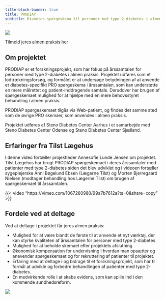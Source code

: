 ```yaml
---
title-block-banner: true
title: PRODIAP
subtitle: Diabetes spørgeskema til personer med type 2-diabetes i almen praksis
---
```


![](images/tilst_scr_00_02_09_04.Still015.jpg)

<div class="text-center">
  [Tilmeld jeres almen praksis her](href: tilmeld.qmd){.btn .btn-primary role="button"}
</div>

## Om projektet
PRODIAP er et forskningsprojekt, som har fokus på årssamtalen for personer med type 2-diabetes i almen praksis. Projektet udføres som et lodtrækningsforsøg, og formålet er at undersøge betydningen af at anvende et diabetes-specifikt PRO spørgeskema i årssamtalen, som kan understøtte en mere målrettet og patient-inddragende samtale. Derudover har brugen af spørgeskemaet mulighed for at hjælpe med en mere behovsstyret behandling i almen praksis.

PRODIAP spørgeskemaet tilgås via Web-patient, og findes det samme sted som de øvrige PRO skemaer, som anvendes i almen praksis.

Projektet udføres af Steno Diabetes Center Aarhus i et samarbejde med Steno Diabetes Center Odense og Steno Diabetes Center Sjælland.

## Erfaringer fra Tilst Lægehus
I denne video fortæller projektleder Annesofie Lunde Jensen om projektet. Tilst Lægehus har brugt PRODIAP spørgeskemaet i deres årssamtaler med patienter med type 2-diabetes siden det blev udviklet og i videoen fortæller sygeplejerske Anni Bøgelund Ebsen (Lægerne Tilst) og Morten Bjerregaard Nielsen (modtager behandling hos Lægerne Tilst) om brugen af spørgeskemaet til årssamtalen.

{{< video "https://vimeo.com/1067280980/99a7b7612a?ts=0&share=copy" >}}


## Fordele ved at deltage

Ved at deltage i projektet får jeres almen praksis:

- Mulighed for at være blandt de første til at anvende et nyt værktøj, der kan styrke kvaliteten af årssamtalen for personer med type 2-diabetes.
- Mulighed for at beholde skemaet efter projektets afslutning.
- Økonomisk kompensation for undervisning i hvordan man opsætter og anevender spørgeskemaet og for rekruttering af patienter til projektet.
- Erfaring med at deltage i og bidrage til et forskningsprojekt, som har til formål at udvikle og forbedre behandlingen af patienter med type 2-diabetes.
- En medvirkende rolle i at skabe evidens, som kan spille ind i den kommende sundhedsreform.

![](images/SDC AOS Midten.jpg)
